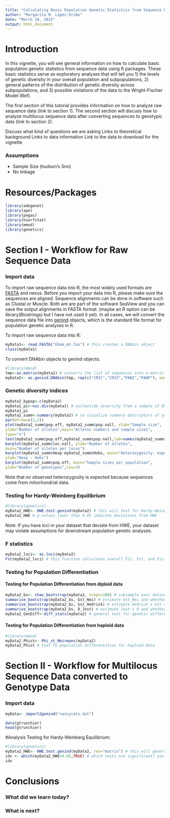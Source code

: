 ```yaml
---
title: "Calculating Basic Population Genetic Statistics from Sequence Data"
author: "Margarita M. López-Uribe"
date: "March 18, 2015"
output: html_document
---
```


Introduction
=========
In this vignette, you will see general information on how to calculate basic population genetic statistics from sequence data using R packages. These basic statistics serve as exploratory analyses that will tell you 1) the levels of genetic diversity in your overall population and subpopulations, 2) general patterns of the distribution of genetic diversity across subpopulations, and 3) possible violations of the data to the Wright-Fischer Model (Ref).

The first section of this tutorial provides information on how to analyze raw sequence data (link to section 1). The second section will discuss how to analyze multilocus sequence data after converting sequences to genotypic data (link to section 2).


Discuss what kind of questions we are asking
Links to theoretical background
Links to data information
Link to the data to download for the vignette

### Assumptions
  - Sample Size (hudson's Snn)
  - No linkage

Resources/Packages
=========
```r
library(adegenet)
library(ape)
library(pegas)
library(hierfstat)
library(mmod)
library(genetics)
```

Section I - Workflow for Raw Sequence Data
========
### Import data
To import raw sequence data into R, the most widely used formats are [FASTA](http://www.ncbi.nlm.nih.gov/BLAST/fasta.html) and nexus. Before you import your data into R, please make sure the sequences are aligned. Sequence alignments can be done in software such as Clustal or Muscle. Both are are part of the software SeaView and you can save the output alignments in FASTA format. (maybe an R option can be library(Biostrings) but I have not used it yet). In all cases, we will convert the sequence data file into [genind](http://www.inside-r.org/packages/cran/adegenet/docs/.valid.genind) objects, which is the standard file format for population genetic analyses in R.

To import raw sequence data into R:
```r

myData1<- read.FASTA("Ebom_mt.fas") # this creates a DNAbin object
class(myData1)
```

To convert DNAbin objects to genind objects:
```r
#library(mmod)
tmp<-as.matrix(myData1) # converts the list of sequences into a matrix
myData2<- as.genind.DNAbin(tmp, rep(c("CRIC","CRIS","PANI","PANP"), each=2))
```

### Genetic diversity indices
```r
myData2_bypop<-c(myData2)
myData1_pi<-nuc.div(myData1) # nucleotide diversity from a sample of DNA sequences in DNAbin format
myData1_pi
myData2_summ<-summary(myData2) # to visualize summary descriptors of your sequence data file
par(mfrow=c(2,2))
plot(myData2_summ$pop.eff, myData2_summ$pop.nall, xlab="Sample size",
ylab="Number of alleles",main="Alleles numbers and sample sizes",
type="n")
text(myData2_summ$pop.eff,myData2_summ$pop.nall,lab=names(myData2_summ$pop.eff))
barplot(myData2_summ$loc.nall, ylab="Number of alleles",
main="Number of alleles per locus")
barplot(myData2_summ$Hexp-myData2_summ$Hobs, main="Heterozygosity: expected-observed",
ylab="Hexp - Hobs")
barplot(myData2_summ$pop.eff, main="Sample sizes per population",
ylab="Number of genotypes",las=3)
```

Note that no observed heterozygosity is expected because sequences come from mitochondrial data.

### Testing for Hardy-Weinberg Equilibrium
```r
#library(genetics)
myData2_HWE<- HWE.test.genind(myData2) # this will test for Hardy-Weingber equilibrium
myData2_HWE # p-values lower than 0.05 indicate deviations from HWE
```
Note: If you have loci in your dataset that deviate from HWE, your dataset may violate assumptions for downstream populaiton genetic analyses.

### F statistics
```r
myData2_loci<- as.loci(myData2) 
Fst(myData2_loci) # this function calculates overall Fit, Fst, and Fis of the dataset
```

### Testing for Population Differentiation

#### Testing for Population Differentiation from diploid data
```r
myData2_bs<- chao_bootstrap(myData2, nreps=100) # subsample your dataset multiple times to estimate significance of genetic differentation statistics 
summarise_bootstrap(myData2_bs, Gst_Nei) # estimate Gst_Nei and whether or not it is significant
summarise_bootstrap(myData2_bs, Gst_Hedrick) # estimate Hedrick's Gst and whether or not it is significant
summarise_bootstrap(myData2_bs, D_Jost) # estimate Jost's D and whether or not it is significant
myData2_GenDiff<-diff_stats(myData2) # general test for genetic differenation per locus and across all subpopulations using Gst, Gst' and Jost D (estimated and based on the harmonic mean between loci)
```

#### Testing for Population Differentiation from haploid data
```r
#library(mmod)
myData2_Phist<- Phi_st_Meirmans(myData2) 
myData2_Phist # test fo population differentation for haploid data
```



Section II - Workflow for Multilocus Sequence Data converted to Genotype Data
========
### Import data

```r
myData<- import2genind("nancycats.dat")
```

```r
data(gtrunchier)
head(gtrunchier)
```
#Analysis
Testing for Hardy-Weinberg Equilibrium:
```r
#library(genetics)
myData2_HWE<- HWE.test.genind(myData2, res="matrix") # this will generate a matrix of p-values for HWE
idx <- which(myData2_HWE<0.05,TRUE) # which tests are significant? you may need to modify the alpha value after Bomferroni correction
idx

```

Conclusions
========

### What did we learn today?
### What is next?
